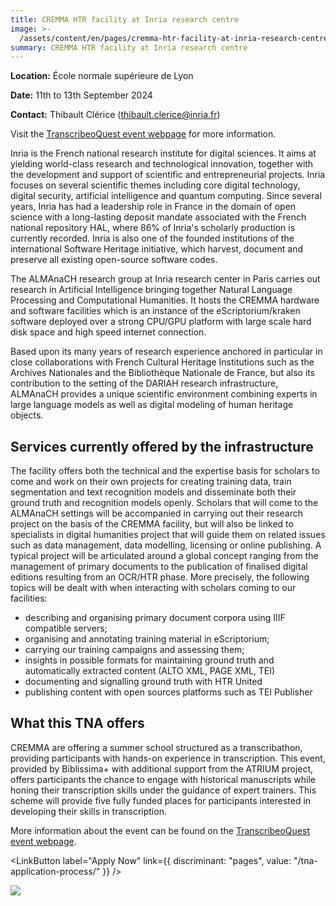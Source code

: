 ```yaml
---
title: CREMMA HTR facility at Inria research centre
image: >-
  /assets/content/en/pages/cremma-htr-facility-at-inria-research-centre-paris-france/image.jpg
summary: CREMMA HTR facility at Inria research centre
---
```

**Location:** École normale supérieure de Lyon

**Date:** 11th to 13th September 2024

**Contact:** Thibault Clérice ([thibault.clerice@inria.fr](mailto:thibault.clerice@inria.fr))

Visit the [TranscribeoQuest event webpage](https://transcriboquest24.sciencesconf.org/) for more
information.

Inria is the French national research institute for digital sciences. It aims at yielding
world-class research and technological innovation, together with the development and support of
scientific and entrepreneurial projects. Inria focuses on several scientific themes including core
digital technology, digital security, artificial intelligence and quantum computing. Since several
years, Inria has had a leadership role in France in the domain of open science with a long-lasting
deposit mandate associated with the French national repository HAL, where 86% of Inria's scholarly
production is currently recorded. Inria is also one of the founded institutions of the international
Software Heritage initiative, which harvest, document and preserve all existing open-source software
codes.

The ALMAnaCH research group at Inria research center in Paris carries out research in Artificial
Intelligence bringing together Natural Language Processing and Computational Humanities. It hosts
the CREMMA hardware and software facilities which is an instance of the eScriptorium/kraken software
deployed over a strong CPU/GPU platform with large scale hard disk space and high speed internet
connection.

Based upon its many years of research experience anchored in particular in close collaborations with
French Cultural Heritage Institutions such as the Archives Nationales and the Bibliothèque Nationale
de France, but also its contribution to the setting of the DARIAH research infrastructure, ALMAnaCH
provides a unique scientific environment combining experts in large language models as well as
digital modeling of human heritage objects.

## Services currently offered by the infrastructure

The facility offers both the technical and the expertise basis for scholars to come and work on
their own projects for creating training data, train segmentation and text recognition models and
disseminate both their ground truth and recognition models openly. Scholars that will come to the
ALMAnaCH settings will be accompanied in carrying out their research project on the basis of the
CREMMA facility, but will also be linked to specialists in digital humanities project that will
guide them on related issues such as data management, data modelling, licensing or online
publishing. A typical project will be articulated around a global concept ranging from the
management of primary documents to the publication of finalised digital editions resulting from an
OCR/HTR phase. More precisely, the following topics will be dealt with when interacting with
scholars coming to our facilities:

* describing and organising primary document corpora using IIIF compatible servers;
* organising and annotating training material in eScriptorium;
* carrying our training campaigns and assessing them;
* insights in possible formats for maintaining ground truth and automatically extracted content
  (ALTO XML, PAGE XML, TEI)
* documenting and signalling ground truth with HTR United
* publishing content with open sources platforms such as TEI Publisher

## What this TNA offers

CREMMA are offering a summer school structured as a transcribathon, providing participants with
hands-on experience in transcription. This event, provided by Biblissima+ with additional support
from the ATRIUM project, offers participants the chance to engage with historical manuscripts while
honing their transcription skills under the guidance of expert trainers. This scheme will provide
five fully funded places for participants interested in developing their skills in transcription.

More information about the event can be found on the
[TranscribeoQuest event webpage](https://transcriboquest24.sciencesconf.org/).

<LinkButton label="Apply Now" link={{ discriminant: "pages", value: "/tna-application-process/" }} />

![](/assets/content/en/pages/cremma-htr-facility-at-inria-research-centre-paris-france/logo.png)
